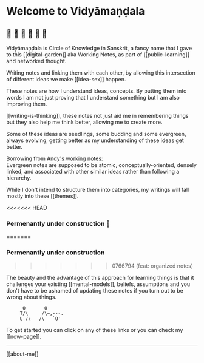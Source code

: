 # Welcome to Vidyāmaṇḍala

## 🍃 🌱 🌿 🌳 🌼 🍏

Vidyāmaṇḍala is <Highlight color="#fc9f5b">Circle of Knowledge</Highlight> in Sanskrit, a fancy name that I gave to this [[digital-garden]] aka Working Notes, as part of [[public-learning]] and networked thought.

Writing notes and linking them with each other, by allowing this intersection of different ideas we make [[idea-sex]] happen.

These notes are how I understand ideas, concepts. By putting them into words I am not just proving that I understand something but I am also improving them.

[[writing-is-thinking]], these notes not just aid me in remembering things but they also help me think better, allowing me to create more.

Some of these ideas are seedlings, some budding and some evergreen, always evolving, getting better as my understanding of these ideas get better.

Borrowing from [Andy's working notes](https://notes.andymatuschak.org/):  
Evergreen notes are supposed to be <Highlight color="#5aa9e6"> atomic, conceptually-oriented, densely linked,
and associated </Highlight> with other similar ideas rather than following a hierarchy.

While I don't intend to structure them into categories, my writings will fall mostly into these [[themes]].

<<<<<<< HEAD
### Permenantly under construction 🚧
=======
### Permenantly under construction
>>>>>>> 0766794 (feat: organized notes)

The beauty and the advantage of this approach for learning things is that it challenges your existing [[mental-models]], beliefs, assumptions and you don't have to be ashamed of updating these notes if you turn out to be wrong about things.

```
      O       O
     T/\     /\=,---.
     U /\   /\   `O'
```

To get started you can click on any of these links or you can check my [[now-page]].

---

[[about-me]]
